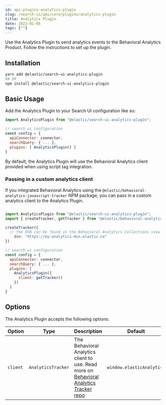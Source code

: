 ```yaml
---
id: api-plugins-analytics-plugin
slug: /search-ui/api/core/plugins/analytics-plugin
title: Analytics Plugin
date: 2023-01-05
tags: [""]
---
```


Use the Analytics Plugin to send analytics events to the Behavioral Analytics Product. Follow the instructions to set up the plugin.

## Installation

```bash
yarn add @elastic/search-ui-analytics-plugin
## OR
npm install @elastic/search-ui-analytics-plugin
```

## Basic Usage

Add the Analytics Plugin to your Search UI configuration like so:

```js
import AnalyticsPlugin from "@elastic/search-ui-analytics-plugin";

// search ui configuration
const config = {
  apiConnector: connector,
  searchQuery: { ... },
  plugins: [ AnalyticsPlugin() ]
}
```

By default, the Analytics Plugin will use the Behavioral Analytics client provided when using script tag integration.

### Passing in a custom analytics client

If you integrated Behavioral Analytics using the `@elastic/behavioral-analytics-javascript-tracker` NPM package, you can pass in a custom analytics client to the Analytics Plugin.

```js

import AnalyticsPlugin from "@elastic/search-ui-analytics-plugin";
import { createTracker, getTracker } from "@elastic/behavioral-analytics-javascript-tracker";

createTracker({
  // the DSN can be found in the Behavioral Analytics Collections view page
    dsn: "https://my-analytics-dsn.elastic.co"
})

// search ui configuration
const config = {
  apiConnector: connector,
  searchQuery: { ... },
  plugins: [
    AnalyticsPlugin({
      client: getTracker()
    })
  ]
}
```

## Options

The Analytics Plugin accepts the following options:

| Option   | Type               | Description                                                                                                                                       | Default                   |
| -------- | ------------------ | ------------------------------------------------------------------------------------------------------------------------------------------------- | ------------------------- |
| `client` | `AnalyticsTracker` | The Behavioral Analytics client to use. Read more on [Behavioral Analytics Tracker repo](https://github.com/elastic/behavioral-analytics-tracker) | `window.elasticAnalytics` |
